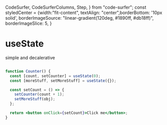   CodeSurfer,
  CodeSurferColumns,
  Step,
} from "code-surfer";
const styledCenter = {width:"fit-content", textAlign: "center",borderBottom: '10px solid',
borderImageSource: "linear-gradient(120deg, #1890ff, #db18ff)",
  borderImageSlice: 5,
}



<CodeSurferColumns themes={[nightOwl]}>
<Step>
<div style={styledCenter}>
<h1> useState</h1>
<p> simple and decalerative </p>
</div>

```jsx

function Counter() {
  const [count, setCounter] = useState(0);
  const [moreStuff, setMoreStuff] = useState({});

  const setCount = () => {
    setCounter(count + 1);
    setMoreStuff(obj);
  };

  return <button onClick={setCount}>Click me</button>;
}

```
</Step>

</CodeSurferColumns>


